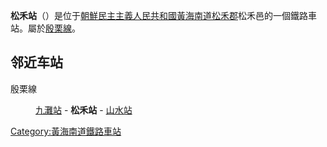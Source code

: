 {{朝鮮半島車站資訊
|公司色 = blue
|文字色 = 
|站名 = 松禾站
|圖片 = 
|pxl = 
|圖片說明 =
|前一站 = [[九灘站|九灘]]
|前一站距離 = 
|後一站距離 = 
|後一站 = [[山水站|山水]]
|所屬路線 = [[殷栗線|殷栗線]]
|距離 = 
|起點站 = [[沙里院青年站|沙里院青年]]
|諺文 = 송화역	
|朝鮮漢字 = 松禾驛
|文觀部式 = Songhwa-yeok
|馬-賴式 = Songhwa-yŏk
|副站名 = 
|車站編號 = 
|停站路線數 = 
|所屬公司 = [[朝鮮民主主義人民共和國鐵道省|朝鮮民主主義人民共和國鐵道省]]
|所在地 =[[黃海南道|黃海南道]][[松禾郡|松禾郡]]松禾邑
|車站構造 = 地面车站
|月台配置 = 
|啟用年月日 =
|廢站年月日 = 
|上下車人次 = 
|統計年度 = 
|轉車 = 
|備註 = 
|全寬備註 = 
}}

'''松禾站'''（{{lang-ko|'''송화역'''}}）是位于[[朝鮮民主主義人民共和國|朝鮮民主主義人民共和國]][[黃海南道|黃海南道]][[松禾郡|松禾郡]]松禾邑的一個鐵路車站。屬於[[殷栗線|殷栗線]]。

==邻近车站==
殷栗線
:[[九灘站|九灘站]] - '''松禾站''' - [[山水站|山水站]]

{{殷栗線}}

{{朝鲜铁路小作品}}

[[Category:黃海南道鐵路車站|Category:黃海南道鐵路車站]]